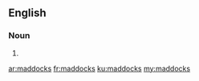 ==English==

===Noun===
{{head|en|noun plural form}}

# {{plural of|maddock|lang=en}}

[[ar:maddocks]]
[[fr:maddocks]]
[[ku:maddocks]]
[[my:maddocks]]